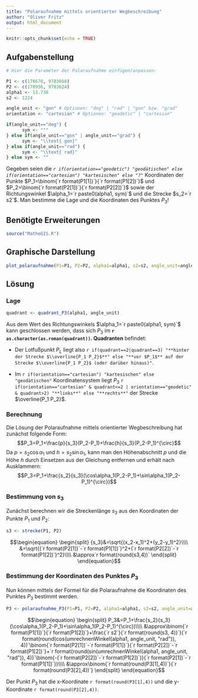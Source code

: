 ```yaml
---
title: "Polaraufnahme mittels orientierter Wegbeschreibung"
author: "Oliver Fritz"
output: html_document
---
```


```r
knitr::opts_chunk$set(echo = TRUE)
```

## Aufgabenstellung

```r

# Hier die Parameter der Polaraufnahme einfügen/anpassen:

P1 <- c(176678, 9783668)
P2 <- c(178956, 9783624)
alpha1 <- 13.738
s2 <- 1224

angle_unit <- "gon" # Optionen: "deg" | "rad" | "gon" bzw. "grad"
orientation <- "cartesian" # Optionen: "geodetic" | "cartesian"
```

```r
if(angle_unit=="deg") {
      sym <- "°"
} else if(angle_unit=="gon" | angle_unit=="grad") {
      sym <- "\\text{ gon}"
} else if(angle_unit=="rad") {
      sym <- "\\text{ rad}"
} else sym <- ""
```

Gegeben seien die *`r if(orientation=="geodetic") "geodätischen" else if(orientation=="cartesian") "kartesischen" else "?"`* Koordinaten der Punkte $P_1=\binom{`r format(P1[1])`}{`r format(P1[2])`}$ und $P_2=\binom{`r format(P2[1])`}{`r format(P2[2])`}$ sowie der Richtungswinkel $\alpha_1=`r paste0(alpha1, sym)`$ und die Strecke $s_2=`r s2`$. Man bestimme die Lage und die Koordinaten des Punktes $P_3$!

## Benötigte Erweiterungen
```r
source("MatheGIS.R")
```

## Graphische Darstellung

```r
plot_polaraufnahme(P1=P1, P2=P2, alpha1=alpha1, s2=s2, angle_unit=angle_unit, orientation=orientation)
```

## Lösung

### Lage
```r
quadrant <- quadrant_P3(alpha1, angle_unit)
```
Aus dem Wert des Richtungswinkels $\alpha_1=`r paste0(alpha1, sym)`$ kann geschlossen werden, dass sich $P_3$ im **`r as.character(as.roman(quadrant))`. Quadranten** befindet:

* Der Lotfußpunkt $P_L$ liegt also `r if(quadrant==2|quadrant==3) "**hinter der Strecke $\\overline{P_1 P_2}$**" else "**vor $P_1$** auf der Strecke $\\overline{P_1 P_2}$ (oder darüber hinaus)"`. 

* Im `r if(orientation=="cartesian") "kartesischen" else "geodätischen"` Koordinatensystem liegt $P_3$ `r if(orientation=="cartesian" & quadrant<=2 | orientation=="geodetic" & quadrant>2) "**links**" else "**rechts**"` der Strecke $\overline{P_1 P_2}$.

### Berechnung
Die Lösung der Polaraufnahme mittels orientierter Wegbeschreibung hat zunächst folgende Form:
$$P_3=P_1+\frac{p}{s_3}(P_2-P_1)+\frac{h}{s_3}(P_2-P_1)^{\circ}$$
Da $p=s_2\cos\alpha_1$ und $h=s_2\sin\alpha_1$, kann man den Höhenabschnitt $p$ und die Höhe $h$ durch Einsetzen aus der Gleichung entfernen und erhält nach Ausklammern:
$$P_3=P_1+\frac{s_2}{s_3}(\cos\alpha_1(P_2-P_1)+\sin\alpha_1(P_2-P_1)^{\circ})$$

### Bestimmung von ${s_3}$
Zunächst berechnen wir die Streckenlänge $s_3$ aus den Koordinaten der Punkte $P_1$ und $P_2$:
```r
s3 <- strecke(P1, P2)
```

$$\begin{equation}
\begin{split}
{s_3}&=\sqrt{(x_2-x_1)^2+(y_2-y_1)^2}\\\\
&=\sqrt{(`r format(P2[1])`-`r format(P1[1])`)^2+(`r format(P2[2])`-`r format(P1[2])`)^2}\\\\
&\approx`r format(round(s3,4))`
\end{split}
\end{equation}$$

### Bestimmung der Koordinaten des Punktes $P_3$

Nun können mittels der Formel für die Polaraufnahme die Koordinaten des Punktes $P_3$ bestimmt werden.

```r
P3 <- polaraufnahme_P3(P1=P1, P2=P2, alpha1=alpha1, s2=s2, angle_unit=angle_unit)
```

$$\begin{equation}
\begin{split}
P_3&=P_1+\frac{s_2}{s_3}(\cos\alpha_1(P_2-P_1)+\sin\alpha_1(P_2-P_1)^{\circ})\\\\
&\approx\binom{`r format(P1[1])`}{`r format(P1[2])`}+\frac{`r s2`}{`r format(round(s3, 4))`}(`r format(round(cos(umrechnenWinkel(alpha1, angle_unit, "rad")), 4))`\binom{`r format(P2[1])`-`r format(P1[1])`}{`r format(P2[2])`-`r format(P1[2])`}+`r format(round(sin(umrechnenWinkel(alpha1, angle_unit, "rad")), 4))`\binom{-(`r format(P2[2])`-`r format(P1[2])`)}{`r format(P2[1])`-`r format(P1[1])`})\\\\
&\approx\binom{`r format(round(P3[1],4))`}{`r format(round(P3[2],4))`}
\end{split}
\end{equation}$$

Der Punkt $P_3$ hat die x-Koordinate `r format(round(P3[1],4))` und die y-Koordinate `r format(round(P3[2],4))`.